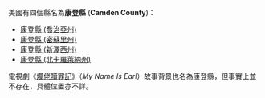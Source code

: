 {{noteTA
|T=zh-hans:卡姆登縣;zh-hant:卡姆登縣;zh-tw:康登郡;zh-hk:卡姆登縣;zh-mo:卡姆登縣;
|1=zh-hans:卡姆登;zh-hant:卡姆登;zh-tw:康登;zh-hk:卡姆登;zh-mo:卡姆登;
}}
美國有四個縣名為'''康登縣''' ('''Camden County''')：
* [[康登縣_(喬治亞州)|康登縣 (喬治亞州)]]
* [[康登縣_(密蘇里州)|康登縣 (密蘇里州)]]
* [[康登縣_(新澤西州)|康登縣 (新澤西州)]]
* [[康登縣_(北卡羅萊納州)|康登縣 (北卡羅萊納州)]]

電視劇《[[爛佬贖罪記|爛佬贖罪記]]》（''My Name Is Earl''）故事背景也名為康登縣，但事實上並不存在，具體位置亦不詳。
{{disambig|K康登縣|Cat=三字县名消歧义}}
